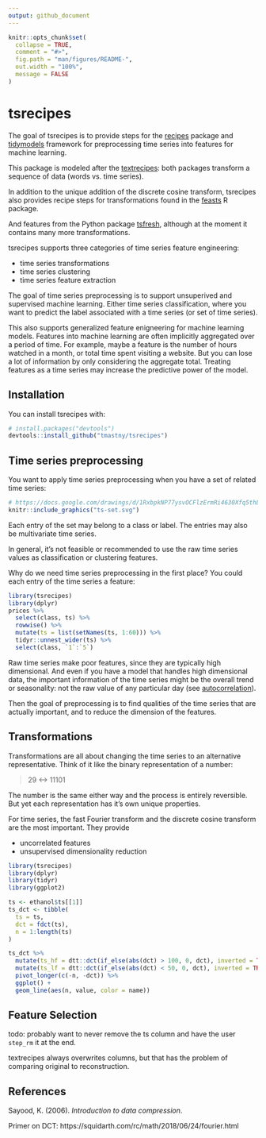 ```yaml
---
output: github_document
---
```


<!-- README.md is generated from README.Rmd. Please edit that file -->

```r
knitr::opts_chunk$set(
  collapse = TRUE,
  comment = "#>",
  fig.path = "man/figures/README-",
  out.width = "100%",
  message = FALSE
)
```

# tsrecipes

<!-- badges: start -->
<!-- badges: end -->

The goal of tsrecipes is to provide steps for the [recipes](https://github.com/tidymodels/recipes/)
package and [tidymodels](https://www.tidymodels.org/) framework for preprocessing
time series into features for machine learning. 

This package is modeled after the [textrecipes](https://github.com/tidymodels/textrecipes):
both packages transform a sequence of data (words vs. time series).

In addition to the unique addition of the discrete cosine transform,
tsrecipes also provides recipe steps for transformations found in the
[feasts](https://feasts.tidyverts.org/) R package.

And features from the Python package [tsfresh](https://github.com/blue-yonder/tsfresh),
although at the moment it contains many more transformations. 


tsrecipes supports three categories of time series feature engineering:

* time series transformations
* time series clustering
* time series feature extraction 

The goal of time series preprocessing is to support unsuperived and supervised
machine learning. Either time series classification, where you want to predict
the label associated with a time series (or set of time series).

This also supports generalized feature enigneering for machine learning models.
Features into machine learning are often implicitly aggregated over 
a period of time. For example, maybe a feature is the number of hours watched in 
a month, or total time spent visiting a website. But you can lose a lot of
information by only considering the aggregate total. Treating features as a 
time series may increase the predictive power of the model.


## Installation

You can install tsrecipes with:

```r
# install.packages("devtools")
devtools::install_github("tmastny/tsrecipes")
```

## Time series preprocessing

You want to apply time series preprocessing when you have a set of related
time series:

```r
# https://docs.google.com/drawings/d/1RxbpkNP77ysvOCFlzErmRi4630Xfq5thLq3HsTLO6uk/edit
knitr::include_graphics("ts-set.svg")
```

Each entry of the set may belong to a class or label. The entries may also be
multivariate time series.

In general, it's not feasible or recommended to use the raw time series values
as classification or clustering features.

Why do we need time series preprocessing in the first place? 
You could each entry of the time series a feature:

```r
library(tsrecipes)
library(dplyr)
prices %>%
  select(class, ts) %>%
  rowwise() %>%
  mutate(ts = list(setNames(ts, 1:60))) %>%
  tidyr::unnest_wider(ts) %>%
  select(class, `1`:`5`)
```


Raw time series make poor features, since they are typically high dimensional. 
And even if you have a model that handles high dimensional data, 
the important information of the time series might be the overall trend 
or seasonality: not the raw value of any particular day (see [autocorrelation](https://otexts.com/fpp3/acf.html)).

Then the goal of preprocessing is to find qualities of the time series that are 
actually important, and to reduce the dimension of the features.

## Transformations

Transformations are all about changing the time series to an alternative 
representative. Think of it like the binary representation of a number:

> 29 <-> 11101

The number is the same either way and the process is entirely reversible. 
But yet each representation has it's own unique properties.

For time series, the fast Fourier transform and the discrete cosine transform
are the most important. They provide

* uncorrelated features
* unsupervised dimensionality reduction


```r
library(tsrecipes)
library(dplyr)
library(tidyr)
library(ggplot2)

ts <- ethanol$ts[[1]]
ts_dct <- tibble(
  ts = ts,
  dct = fdct(ts),
  n = 1:length(ts)
)

ts_dct %>%
  mutate(ts_hf = dtt::dct(if_else(abs(dct) > 100, 0, dct), inverted = TRUE)) %>%
  mutate(ts_lf = dtt::dct(if_else(abs(dct) < 50, 0, dct), inverted = TRUE)) %>%
  pivot_longer(c(-n, -dct)) %>%
  ggplot() +
  geom_line(aes(n, value, color = name))
```


## Feature Selection

todo: 
probably want to never remove the ts column and have the user `step_rm` it at the end.

textrecipes always overwrites columns, but that has the problem of comparing
original to reconstruction.


## References

Sayood, K. (2006). *Introduction to data compression*.

Primer on DCT: https://squidarth.com/rc/math/2018/06/24/fourier.html

